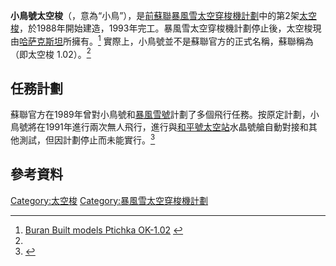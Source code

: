 {{noteTA
|T=zh-hans:小鸟号航天飞机;zh-hk:小鳥號穿梭機;zh-tw:小鳥號太空梭;
|1=zh-hans:航天飞机;zh-hk:穿梭機;zh-tw:太空梭;
}}
{{Infobox Space Shuttle 
| name =小鳥號太空梭<br/>{{lang-ru|Птичка}}
| image =Изделие_1.02,_фото_2_.jpg
| caption =廢棄的小鳥號太空梭
| country = {{USSR}}→{{KAZ}}
| contract =
| named_after = {{lang-ru|Птичка}}
| first_flight =
| first_date =
| last_flight =
| last_date =
| missions =
| crews =
| time =
| orbits =
| distance =
| deployed =
| dockings_mir =
| dockings_iss =
| status = [[拜科努尔航天发射场|拜科努尔航天发射场]]
|}}
'''小鳥號太空梭'''（{{lang-ru|Птичка}}，意為“小鳥”），是[[前蘇聯|前蘇聯]][[暴風雪太空穿梭機計劃|暴風雪太空穿梭機計劃]]中的第2架[[太空梭|太空梭]]，於1988年開始建造，1993年完工。暴風雪太空穿梭機計劃停止後，太空梭現由[[哈萨克斯坦|哈萨克斯坦]]所擁有。<ref name="buran-energia">[http://www.buran-energia.com/bourane-buran/bourane-modele-102.php Buran Built models Ptichka OK-1.02] {{Wayback|url=http://www.buran-energia.com/bourane-buran/bourane-modele-102.php |date=20180712160028 }}{{en}}</ref>
實際上，小鳥號並不是蘇聯官方的正式名稱，蘇聯稱為'''{{lang|ru|Буран 1.02}}'''（即太空梭 1.02）。<ref name="buran-energia"/>

== 任務計劃 ==
蘇聯官方在1989年曾對小鳥號和[[暴風雪號|暴風雪號]]計劃了多個飛行任務。按原定計劃，小鳥號將在1991年進行兩次無人飛行，進行與[[和平號太空站|和平號太空站]]水晶號艙自動對接和其他測試，但因計劃停止而未能實行。<ref name="projected">{{cite web | url = http://www.buran.ru/htm/pilots.htm | title = Экипажи "Бурана" Несбывшиеся планы. | publisher = buran.ru | language = ru | accessdate = 2010-10-01 | archive-date = 2006-07-17 | archive-url = https://web.archive.org/web/20060717053358/http://www.buran.ru/htm/pilots.htm | dead-url = yes }}</ref>

== 參考資料 ==
{{reflist}}

{{各国航天飞机}}
{{Spacecraft-stub}}

[[Category:太空梭|Category:太空梭]]
[[Category:暴風雪太空穿梭機計劃|Category:暴風雪太空穿梭機計劃]]